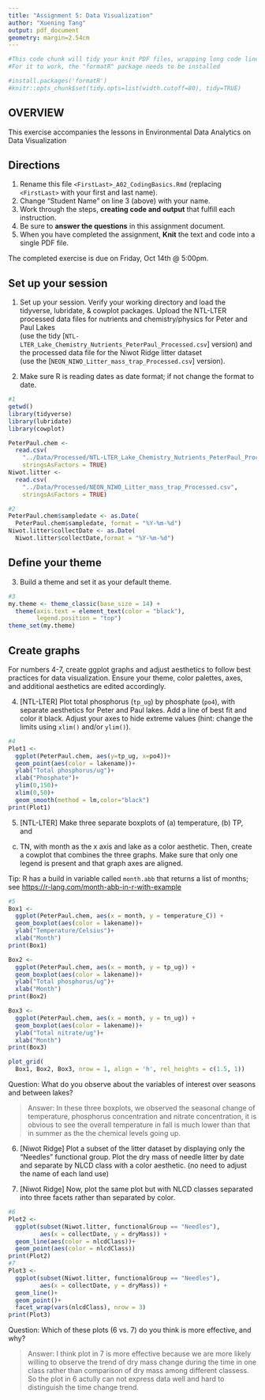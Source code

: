 ```yaml
---
title: "Assignment 5: Data Visualization"
author: "Xuening Tang"
output: pdf_document
geometry: margin=2.54cm
---
```


```r
#This code chunk will tidy your knit PDF files, wrapping long code lines
#For it to work, the "formatR" package needs to be installed

#install.packages('formatR')
#knitr::opts_chunk$set(tidy.opts=list(width.cutoff=80), tidy=TRUE)
```

## OVERVIEW

This exercise accompanies the lessons in Environmental Data Analytics on Data Visualization 

## Directions
1. Rename this file `<FirstLast>_A02_CodingBasics.Rmd` (replacing `<FirstLast>` with your first and last name).
2. Change "Student Name" on line 3 (above) with your name.
3. Work through the steps, **creating code and output** that fulfill each instruction.
4. Be sure to **answer the questions** in this assignment document.
5. When you have completed the assignment, **Knit** the text and code into a single PDF file.

The completed exercise is due on Friday, Oct 14th @ 5:00pm.



## Set up your session 
1. Set up your session. Verify your working directory and load the tidyverse, 
lubridate, & cowplot packages. Upload the NTL-LTER processed data files for nutrients and chemistry/physics for Peter and Paul Lakes  
(use the tidy [`NTL-LTER_Lake_Chemistry_Nutrients_PeterPaul_Processed.csv`] version) and the processed data file for the Niwot Ridge litter dataset  
(use the [`NEON_NIWO_Litter_mass_trap_Processed.csv`] version). 

2. Make sure R is reading dates as date format; if not change the format to date.

```r
#1 
getwd()
library(tidyverse)
library(lubridate)
library(cowplot)

PeterPaul.chem <- 
  read.csv(
    "../Data/Processed/NTL-LTER_Lake_Chemistry_Nutrients_PeterPaul_Processed.csv",
    stringsAsFactors = TRUE)
Niwot.litter <- 
  read.csv(
    "../Data/Processed/NEON_NIWO_Litter_mass_trap_Processed.csv",
    stringsAsFactors = TRUE)

#2 
PeterPaul.chem$sampledate <- as.Date(
  PeterPaul.chem$sampledate, format = "%Y-%m-%d")
Niwot.litter$collectDate <- as.Date(
  Niwot.litter$collectDate,format = "%Y-%m-%d")

```
## Define your theme
3. Build a theme and set it as your default theme.

```r
#3
my.theme <- theme_classic(base_size = 14) +
  theme(axis.text = element_text(color = "black"), 
        legend.position = "top")
theme_set(my.theme)
```

## Create graphs
For numbers 4-7, create ggplot graphs and adjust aesthetics to follow best 
practices for data visualization. Ensure your theme, color palettes, axes, 
and additional aesthetics are edited accordingly.

4. [NTL-LTER] Plot total phosphorus (`tp_ug`) by phosphate (`po4`), with 
separate aesthetics for Peter and Paul lakes. Add a line of best fit and 
color it black. Adjust your axes to hide extreme values (hint: change the 
limits using `xlim()` and/or `ylim()`).

```r
#4
Plot1 <-
  ggplot(PeterPaul.chem, aes(y=tp_ug, x=po4))+
  geom_point(aes(color = lakename))+
  ylab("Total phosphorus/ug")+
  xlab("Phosphate")+
  ylim(0,150)+
  xlim(0,50)+
  geom_smooth(method = lm,color="black")
print(Plot1)
```


5. [NTL-LTER] Make three separate boxplots of (a) temperature, (b) TP, and 
(c) TN, with month as the x axis and lake as a color aesthetic. Then, create 
a cowplot that combines the three graphs. Make sure that only one legend is 
present and that graph axes are aligned. 

Tip: R has a build in variable called `month.abb` that returns a list of months;
see <https://r-lang.com/month-abb-in-r-with-example>

```r
#5
Box1 <-
  ggplot(PeterPaul.chem, aes(x = month, y = temperature_C)) +
  geom_boxplot(aes(color = lakename))+
  ylab("Temperature/Celsius")+
  xlab("Month")
print(Box1)

Box2 <-
  ggplot(PeterPaul.chem, aes(x = month, y = tp_ug)) +
  geom_boxplot(aes(color = lakename))+
  ylab("Total phosphorus/ug")+
  xlab("Month")
print(Box2)

Box3 <-
  ggplot(PeterPaul.chem, aes(x = month, y = tn_ug)) +
  geom_boxplot(aes(color = lakename))+
  ylab("Total nitrate/ug")+
  xlab("Month")
print(Box3)

plot_grid(
  Box1, Box2, Box3, nrow = 1, align = 'h', rel_heights = c(1.5, 1))
```

Question: What do you observe about the variables of interest over seasons 
and between lakes? 

> Answer: In these three boxplots, we observed the seasonal change of temperature, phosphorus concentration and nitrate concentration, it is obvious to see the overall temperature in fall is much lower than that in summer as the the chemical levels going up. 

6. [Niwot Ridge] Plot a subset of the litter dataset by displaying only the 
"Needles" functional group. Plot the dry mass of needle litter by date and 
separate by NLCD class with a color aesthetic. (no need to adjust the name 
of each land use)

7. [Niwot Ridge] Now, plot the same plot but with NLCD classes separated into 
three facets rather than separated by color. 

```r
#6
Plot2 <- 
  ggplot(subset(Niwot.litter, functionalGroup == "Needles"), 
         aes(x = collectDate, y = dryMass)) +
  geom_line(aes(color = nlcdClass))+
  geom_point(aes(color = nlcdClass))
print(Plot2)
#7
Plot3 <- 
  ggplot(subset(Niwot.litter, functionalGroup == "Needles"), 
         aes(x = collectDate, y = dryMass)) +
  geom_line()+
  geom_point()+
  facet_wrap(vars(nlcdClass), nrow = 3)
print(Plot3)

```
Question: Which of these plots (6 vs. 7) do you think is more effective, and why? 

> Answer: I think plot in 7 is more effective because we are more likely willing to observe the trend of dry mass change during the time in one class rather than comparison of dry mass among different classess. So the plot in 6 actully can not express data well and hard to distinguish the time change trend. 